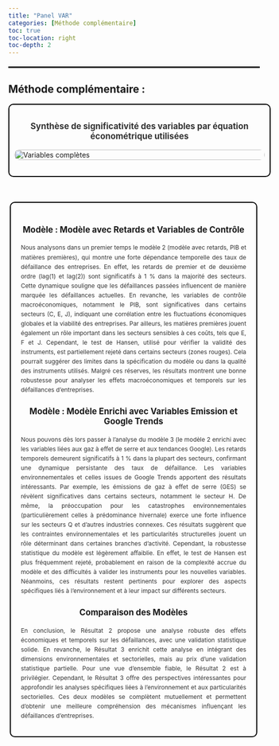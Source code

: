 ```yaml
---
title: "Panel VAR"
categories: [Méthode complémentaire]
toc: true
toc-location: right
toc-depth: 2
---
```


<hr style="border: 1px solid black; width: 100%; margin: 20px 0;">

## Méthode complémentaire : 

 <div class="card" style="border: 2px solid #000; border-radius: 10px; padding: 10px; display: flex; flex-direction: column; align-items: center; width: 100%; max-width: 700px; margin: 0 auto;">
  <h3 style="text-align: center; font-size: 1.2em; color: #333;">Synthèse de significativité des variables par équation économétrique utilisées</h3>
  <img src="VAR.png" alt="Variables complètes" style="width: 100%; height: auto; display: block; border-radius: 10px;" />
<p style="font-size: 0.85em; color: #333; margin-top: 10px; text-align: justify; line-height: 1.6;">
</p>
</div>


<div style="border: 2px solid #000; border-radius: 10px; padding: 20px; width: 90%; margin: 50px auto;">
  <div style="margin-bottom: 20px;">
  <h3 style="text-align: center; font-size: 1.2em;">Modèle : Modèle avec Retards et Variables de Contrôle</h3>
  <p style="font-size: 0.85em; color: #333; text-align: justify; line-height: 1.6;">
      Nous analysons dans un premier temps le modèle 2 (modèle avec retards, PIB et matières premières), qui montre une forte dépendance temporelle des taux de défaillance des entreprises. En effet, les retards de premier et de deuxième ordre (lag(1) et lag(2)) sont significatifs à 1 % dans la majorité des secteurs. Cette dynamique souligne que les défaillances passées influencent de manière marquée les défaillances actuelles. En revanche, les variables de contrôle macroéconomiques, notamment le PIB, sont significatives dans certains secteurs (C, E, J), indiquant une corrélation entre les fluctuations économiques globales et la viabilité des entreprises. Par ailleurs, les matières premières jouent également un rôle important dans les secteurs sensibles à ces coûts, tels que E, F et J. Cependant, le test de Hansen, utilisé pour vérifier la validité des instruments, est partiellement rejeté dans certains secteurs (zones rouges). Cela pourrait suggérer des limites dans la spécification du modèle ou dans la qualité des instruments utilisés. Malgré ces réserves, les résultats montrent une bonne robustesse pour analyser les effets macroéconomiques et temporels sur les défaillances d’entreprises.
  </p>
  </div>

  <div style="margin-bottom: 20px;">
  <h3 style="text-align: center; font-size: 1.2em;">Modèle : Modèle Enrichi avec Variables Emission et Google Trends</h3>
  <p style="font-size: 0.85em; color: #333; text-align: justify; line-height: 1.6;">
      Nous pouvons dès lors passer à l’analyse du modèle 3 (le modèle 2 enrichi avec les variables liées aux gaz à effet de serre et aux tendances Google). Les retards temporels demeurent significatifs à 1 % dans la plupart des secteurs, confirmant une dynamique persistante des taux de défaillance. Les variables environnementales et celles issues de Google Trends apportent des résultats intéressants. Par exemple, les émissions de gaz à effet de serre (GES) se révèlent significatives dans certains secteurs, notamment le secteur H. De même, la préoccupation pour les catastrophes environnementales (particulièrement celles à prédominance hivernale) exerce une forte influence sur les secteurs Q et d'autres industries connexes. Ces résultats suggèrent que les contraintes environnementales et les particularités structurelles jouent un rôle déterminant dans certaines branches d’activité. Cependant, la robustesse statistique du modèle est légèrement affaiblie. En effet, le test de Hansen est plus fréquemment rejeté, probablement en raison de la complexité accrue du modèle et des difficultés à valider les instruments pour les nouvelles variables. Néanmoins, ces résultats restent pertinents pour explorer des aspects spécifiques liés à l’environnement et à leur impact sur différents secteurs.
  </p>
  </div>

  <div>
  <h3 style="text-align: center; font-size: 1.2em;">Comparaison des Modèles</h3>
  <p style="font-size: 0.85em; color: #333; text-align: justify; line-height: 1.6;">
      En conclusion, le Résultat 2 propose une analyse robuste des effets économiques et temporels sur les défaillances, avec une validation statistique solide. En revanche, le Résultat 3 enrichit cette analyse en intégrant des dimensions environnementales et sectorielles, mais au prix d’une validation statistique partielle. Pour une vue d’ensemble fiable, le Résultat 2 est à privilégier. Cependant, le Résultat 3 offre des perspectives intéressantes pour approfondir les analyses spécifiques liées à l’environnement et aux particularités sectorielles. Ces deux modèles se complètent mutuellement et permettent d’obtenir une meilleure compréhension des mécanismes influençant les défaillances d’entreprises.
  </p>
  </div>
</div>
